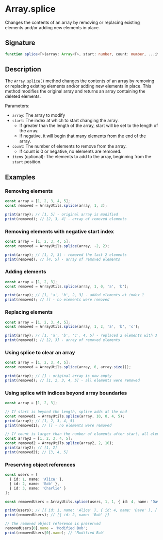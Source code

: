 # Array.splice

Changes the contents of an array by removing or replacing existing elements and/or adding new elements in place.

## Signature

```ts
function splice<T>(array: Array<T>, start: number, count: number, ...items: T[]): Array<T>
```

## Description

The `Array.splice()` method changes the contents of an array by removing or replacing existing elements and/or adding new elements in place. This method modifies the original array and returns an array containing the deleted elements.

Parameters:
- `array`: The array to modify
- `start`: The index at which to start changing the array.
  - If greater than the length of the array, start will be set to the length of the array.
  - If negative, it will begin that many elements from the end of the array.
- `count`: The number of elements to remove from the array.
  - If count is 0 or negative, no elements are removed.
- `items` (optional): The elements to add to the array, beginning from the `start` position.

## Examples

### Removing elements

```ts
const array = [1, 2, 3, 4, 5];
const removed = ArrayUtils.splice(array, 1, 3);

print(array); // [1, 5] - original array is modified
print(removed); // [2, 3, 4] - array of removed elements
```

### Removing elements with negative start index

```ts
const array = [1, 2, 3, 4, 5];
const removed = ArrayUtils.splice(array, -2, 2);

print(array); // [1, 2, 3] - removed the last 2 elements
print(removed); // [4, 5] - array of removed elements
```

### Adding elements

```ts
const array = [1, 2, 3];
const removed = ArrayUtils.splice(array, 1, 0, 'a', 'b');

print(array); // [1, 'a', 'b', 2, 3] - added elements at index 1
print(removed); // [] - no elements were removed
```

### Replacing elements

```ts
const array = [1, 2, 3, 4, 5];
const removed = ArrayUtils.splice(array, 1, 2, 'a', 'b', 'c');

print(array); // [1, 'a', 'b', 'c', 4, 5] - replaced 2 elements with 3 new ones
print(removed); // [2, 3] - array of removed elements
```

### Using splice to clear an array

```ts
const array = [1, 2, 3, 4, 5];
const removed = ArrayUtils.splice(array, 0, array.size());

print(array); // [] - original array is now empty
print(removed); // [1, 2, 3, 4, 5] - all elements were removed
```

### Using splice with indices beyond array boundaries

```ts
const array = [1, 2, 3];

// If start is beyond the length, splice adds at the end
const removed1 = ArrayUtils.splice(array, 10, 0, 4, 5);
print(array); // [1, 2, 3, 4, 5]
print(removed1); // [] - no elements were removed

// If count is larger than the number of elements after start, all elements from start are removed
const array2 = [1, 2, 3, 4, 5];
const removed2 = ArrayUtils.splice(array2, 2, 10);
print(array2); // [1, 2]
print(removed2); // [3, 4, 5]
```

### Preserving object references

```ts
const users = [
  { id: 1, name: 'Alice' },
  { id: 2, name: 'Bob' },
  { id: 3, name: 'Charlie' }
];

const removedUsers = ArrayUtils.splice(users, 1, 1, { id: 4, name: 'Dave' });

print(users); // [{ id: 1, name: 'Alice' }, { id: 4, name: 'Dave' }, { id: 3, name: 'Charlie' }]
print(removedUsers); // [{ id: 2, name: 'Bob' }]

// The removed object reference is preserved
removedUsers[0].name = 'Modified Bob';
print(removedUsers[0].name); // 'Modified Bob'
```